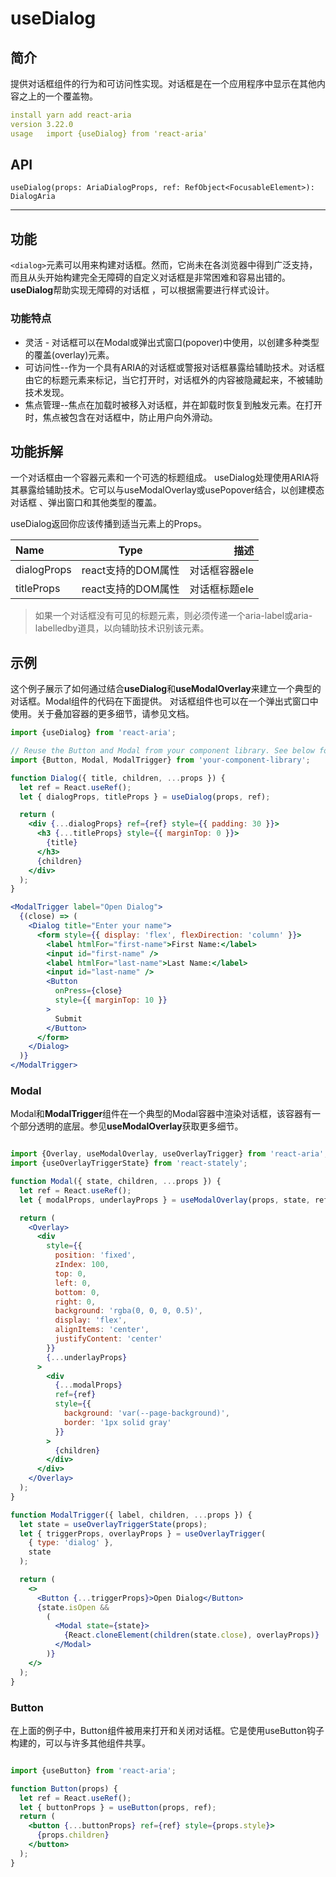 # useDialog

## 简介

提供对话框组件的行为和可访问性实现。对话框是在一个应用程序中显示在其他内容之上的一个覆盖物。

```yml
install	yarn add react-aria
version	3.22.0
usage	import {useDialog} from 'react-aria'

```

## API

`useDialog(props: AriaDialogProps, ref: RefObject<FocusableElement>): DialogAria`

-------------


## 功能

`<dialog>`元素可以用来构建对话框。然而，它尚未在各浏览器中得到广泛支持，而且从头开始构建完全无障碍的自定义对话框是非常困难和容易出错的。 **useDialog**帮助实现无障碍的对话框
，可以根据需要进行样式设计。

### 功能特点

- 灵活 - 对话框可以在Modal或弹出式窗口(popover)中使用，以创建多种类型的覆盖(overlay)元素。
- 可访问性--作为一个具有ARIA的对话框或警报对话框暴露给辅助技术。对话框由它的标题元素来标记，当它打开时，对话框外的内容被隐藏起来，不被辅助技术发现。
- 焦点管理--焦点在加载时被移入对话框，并在卸载时恢复到触发元素。在打开时，焦点被包含在对话框中，防止用户向外滑动。

## 功能拆解

一个对话框由一个容器元素和一个可选的标题组成。 useDialog处理使用ARIA将其暴露给辅助技术。它可以与useModalOverlay或usePopover结合，以创建模态对话框
、弹出窗口和其他类型的覆盖。

useDialog返回你应该传播到适当元素上的Props。



 | Name        | Type         |         描述 |
| :------------ | :---------: | ----------: |
| dialogProps        |    react支持的DOM属性   | 对话框容器ele |
| titleProps     |     react支持的DOM属性     |   对话框标题ele |

> 如果一个对话框没有可见的标题元素，则必须传递一个aria-label或aria-labelledby道具，以向辅助技术识别该元素。


## 示例

这个例子展示了如何通过结合**useDialog**和**useModalOverlay**来建立一个典型的对话框。Modal组件的代码在下面提供。
对话框组件也可以在一个弹出式窗口中使用。关于叠加容器的更多细节，请参见文档。

```jsx
import {useDialog} from 'react-aria';

// Reuse the Button and Modal from your component library. See below for details.
import {Button, Modal, ModalTrigger} from 'your-component-library';

function Dialog({ title, children, ...props }) {
  let ref = React.useRef();
  let { dialogProps, titleProps } = useDialog(props, ref);

  return (
    <div {...dialogProps} ref={ref} style={{ padding: 30 }}>
      <h3 {...titleProps} style={{ marginTop: 0 }}>
        {title}
      </h3>
      {children}
    </div>
  );
}

<ModalTrigger label="Open Dialog">
  {(close) => (
    <Dialog title="Enter your name">
      <form style={{ display: 'flex', flexDirection: 'column' }}>
        <label htmlFor="first-name">First Name:</label>
        <input id="first-name" />
        <label htmlFor="last-name">Last Name:</label>
        <input id="last-name" />
        <Button
          onPress={close}
          style={{ marginTop: 10 }}
        >
          Submit
        </Button>
      </form>
    </Dialog>
  )}
</ModalTrigger>

```

### Modal

Modal和**ModalTrigger**组件在一个典型的Modal容器中渲染对话框，该容器有一个部分透明的底层。参见**useModalOverlay**获取更多细节。

```jsx

import {Overlay, useModalOverlay, useOverlayTrigger} from 'react-aria';
import {useOverlayTriggerState} from 'react-stately';

function Modal({ state, children, ...props }) {
  let ref = React.useRef();
  let { modalProps, underlayProps } = useModalOverlay(props, state, ref);

  return (
    <Overlay>
      <div
        style={{
          position: 'fixed',
          zIndex: 100,
          top: 0,
          left: 0,
          bottom: 0,
          right: 0,
          background: 'rgba(0, 0, 0, 0.5)',
          display: 'flex',
          alignItems: 'center',
          justifyContent: 'center'
        }}
        {...underlayProps}
      >
        <div
          {...modalProps}
          ref={ref}
          style={{
            background: 'var(--page-background)',
            border: '1px solid gray'
          }}
        >
          {children}
        </div>
      </div>
    </Overlay>
  );
}

function ModalTrigger({ label, children, ...props }) {
  let state = useOverlayTriggerState(props);
  let { triggerProps, overlayProps } = useOverlayTrigger(
    { type: 'dialog' },
    state
  );

  return (
    <>
      <Button {...triggerProps}>Open Dialog</Button>
      {state.isOpen &&
        (
          <Modal state={state}>
            {React.cloneElement(children(state.close), overlayProps)}
          </Modal>
        )}
    </>
  );
}

```

### Button

在上面的例子中，Button组件被用来打开和关闭对话框。它是使用useButton钩子构建的，可以与许多其他组件共享。

```jsx

import {useButton} from 'react-aria';

function Button(props) {
  let ref = React.useRef();
  let { buttonProps } = useButton(props, ref);
  return (
    <button {...buttonProps} ref={ref} style={props.style}>
      {props.children}
    </button>
  );
}
```









